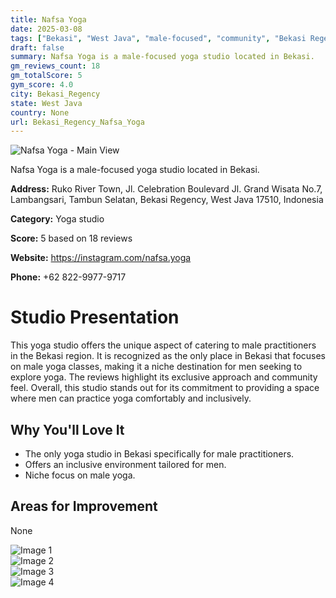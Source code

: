 ```yaml
---
title: Nafsa Yoga
date: 2025-03-08
tags: ["Bekasi", "West Java", "male-focused", "community", "Bekasi Regency"]  
draft: false
summary: Nafsa Yoga is a male-focused yoga studio located in Bekasi.
gm_reviews_count: 18
gm_totalScore: 5
gym_score: 4.0
city: Bekasi_Regency
state: West Java
country: None
url: Bekasi_Regency_Nafsa_Yoga
---
```


<div className="aspect-[16/9] relative my-8">
  <img 
    src="https://lh5.googleusercontent.com/p/AF1QipPQzOIAig5cQyH313KNGFhVPpV-vh_z3qL9Zjo=w1920-h1080-k-no"
    alt="Nafsa Yoga - Main View"
    className="object-cover absolute inset-0 w-full h-full rounded-lg"
  />
</div>

Nafsa Yoga is a male-focused yoga studio located in Bekasi.

**Address:** Ruko River Town, Jl. Celebration Boulevard Jl. Grand Wisata No.7, Lambangsari, Tambun Selatan, Bekasi Regency, West Java 17510, Indonesia

**Category:** Yoga studio

**Score:** 5 based on 18 reviews

**Website:** https://instagram.com/nafsa.yoga

**Phone:** +62 822-9977-9717

# Studio Presentation

This yoga studio offers the unique aspect of catering to male practitioners in the Bekasi region. It is recognized as the only place in Bekasi that focuses on male yoga classes, making it a niche destination for men seeking to explore yoga. The reviews highlight its exclusive approach and community feel. Overall, this studio stands out for its commitment to providing a space where men can practice yoga comfortably and inclusively.



## Why You'll Love It

- The only yoga studio in Bekasi specifically for male practitioners.
- Offers an inclusive environment tailored for men.
- Niche focus on male yoga.

## Areas for Improvement

None

<div className="grid grid-cols-1 xl:grid-cols-2 gap-4 my-8">
<div className="aspect-[4/3] relative"><img src="https://lh5.googleusercontent.com/p/AF1QipMGngJn9RSjrDA6kNZc70oW-52y17XeBZo0XiU=w1920-h1080-k-no" alt="Image 1" className="object-cover absolute inset-0 w-full h-full rounded-lg" /></div>
<div className="aspect-[4/3] relative"><img src="https://lh5.googleusercontent.com/p/AF1QipNJTEvlwwEz5YMPgB9L-q9J5jB1hyxRXD7jfwLb=w1920-h1080-k-no" alt="Image 2" className="object-cover absolute inset-0 w-full h-full rounded-lg" /></div>
<div className="aspect-[4/3] relative"><img src="https://lh5.googleusercontent.com/p/AF1QipO8CAv2gXa3RUqcHpf08jcOfjYXc--kBQvSW2Sw=w1920-h1080-k-no" alt="Image 3" className="object-cover absolute inset-0 w-full h-full rounded-lg" /></div>
<div className="aspect-[4/3] relative"><img src="https://lh5.googleusercontent.com/p/AF1QipM4v9BADiyZB5ifNOdKwEuml4ZJxmWFJ0httMo=w1920-h1080-k-no" alt="Image 4" className="object-cover absolute inset-0 w-full h-full rounded-lg" /></div>
</div>